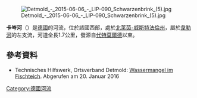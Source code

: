 {{Coord|51.953417|N|8.821088|E|display=title}}
[[Image:Detmold_-_2015-06-06_-_LIP-090_Schwarzenbrink_(5).jpg|right]]

'''卡岑河'''（{{lang-de|Katzenbach}}）是[[德國|德國]]的河流，位於該國西部，處於[[北萊茵-威斯特法倫州|北萊茵-威斯特法倫州]]，屬於[[韦勒河_(威悉河支流)|韋勒河]]的左支流，河道全長1.7公里，發源自[[代特莫爾德|代特莫爾德]]以東。

==參考資料==
* Technisches Hilfswerk, Ortsverband Detmold: [http://www.thw-detmold.de/aktuell/einzelansicht/wassermangel-im-fischteich/ Wassermangel im Fischteich]{{Wayback|url=http://www.thw-detmold.de/aktuell/einzelansicht/wassermangel-im-fischteich/ |date=20160120085945 }}. Abgerufen am 20. Januar 2016

{{Germany-geo-stub}}
[[Category:德國河流|Category:德國河流]]